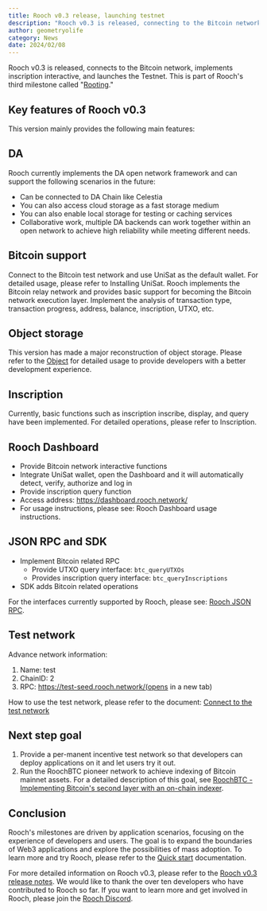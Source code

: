 ```yaml
---
title: Rooch v0.3 release, launching testnet
description: "Rooch v0.3 is released, connecting to the Bitcoin network, implementing inscription interactive, and launching the Testnet. This version introduces the DA open network framework, supports various storage scenarios, provides object storage reconstruction, integrates the UniSat wallet, and offers extensive JSON RPC and SDK interfaces."
author: geometryolife
category: News
date: 2024/02/08
---
```



<PostHeader />

Rooch v0.3 is released, connects to the Bitcoin network, implements inscription interactive, and launches the Testnet. This is part of Rooch's third milestone called "[Rooting](/learn/miscellaneous/roadmap)."

## Key features of Rooch v0.3

This version mainly provides the following main features:

## DA

Rooch currently implements the DA open network framework and can support the following scenarios in the future:

* Can be connected to DA Chain like Celestia
* You can also access cloud storage as a fast storage medium
* You can also enable local storage for testing or caching services
* Collaborative work, multiple DA backends can work together within an open network to achieve high reliability while meeting different needs.

## Bitcoin support

Connect to the Bitcoin test network and use UniSat as the default wallet. For detailed usage, please refer to Installing UniSat.
Rooch implements the Bitcoin relay network and provides basic support for becoming the Bitcoin network execution layer.
Implement the analysis of transaction type, transaction progress, address, balance, inscription, UTXO, etc.

## Object storage

This version has made a major reconstruction of object storage. Please refer to the [Object](../learn/core-concepts/objects/object) for detailed usage to provide developers with a better development experience.

## Inscription

Currently, basic functions such as inscription inscribe, display, and query have been implemented. For detailed operations, please refer to Inscription.

## Rooch Dashboard

* Provide Bitcoin network interactive functions
* Integrate UniSat wallet, open the Dashboard and it will automatically detect, verify, authorize and log in
* Provide inscription query function
* Access address: https://dashboard.rooch.network/
* For usage instructions, please see: Rooch Dashboard usage instructions.

## JSON RPC and SDK

* Implement Bitcoin related RPC
  * Provide UTXO query interface: `btc_queryUTXOs`
  * Provides inscription query interface: `btc_queryInscriptions`
* SDK adds Bitcoin related operations

For the interfaces currently supported by Rooch, please see: [Rooch JSON RPC](../build/reference/rpc/json-rpc).

## Test network

Advance network information:

1. Name: test
2. ChainID: 2
3. RPC: https://test-seed.rooch.network/(opens in a new tab)

How to use the test network, please refer to the document: [Connect to the test network](../build/getting-started/connect-to-rooch/connect-testnet)

## Next step goal

1. Provide a per-manent incentive test network so that developers can deploy applications on it and let users try it out.
2. Run the RoochBTC pioneer network to achieve indexing of Bitcoin mainnet assets. For a detailed description of this goal, see [RoochBTC - Implementing Bitcoin's second layer with an on-chain indexer](https://rooch.network/zh-CN/blog/rooch-btc).

## Conclusion

Rooch's milestones are driven by application scenarios, focusing on the experience of developers and users. The goal is to expand the boundaries of Web3 applications and explore the possibilities of mass adoption. To learn more and try Rooch, please refer to the [Quick start](../build/tutorial/counter) documentation.

For more detailed information on Rooch v0.3, please refer to the [Rooch v0.3 release notes](https://github.com/rooch-network/rooch/releases/tag/v0.3). We would like to thank the over ten developers who have contributed to Rooch so far. If you want to learn more and get involved in Rooch, please join the [Rooch Discord](https://discord.gg/rooch).
